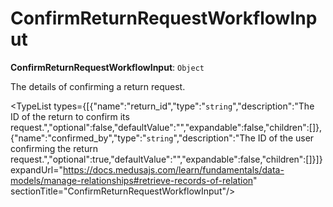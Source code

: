 
# ConfirmReturnRequestWorkflowInput

 **ConfirmReturnRequestWorkflowInput**: `Object`

The details of confirming a return request.

<TypeList types={[{"name":"return_id","type":"`string`","description":"The ID of the return to confirm its request.","optional":false,"defaultValue":"","expandable":false,"children":[]},{"name":"confirmed_by","type":"`string`","description":"The ID of the user confirming the return request.","optional":true,"defaultValue":"","expandable":false,"children":[]}]} expandUrl="https://docs.medusajs.com/learn/fundamentals/data-models/manage-relationships#retrieve-records-of-relation" sectionTitle="ConfirmReturnRequestWorkflowInput"/>
